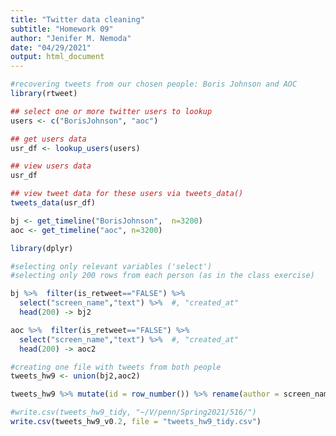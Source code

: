 ```yaml
---
title: "Twitter data cleaning"
subtitle: "Homework 09"
author: "Jenifer M. Nemoda"
date: "04/29/2021"
output: html_document
---
```



```r
#recovering tweets from our chosen people: Boris Johnson and AOC
library(rtweet)

## select one or more twitter users to lookup
users <- c("BorisJohnson", "aoc")

## get users data
usr_df <- lookup_users(users)

## view users data
usr_df

## view tweet data for these users via tweets_data()
tweets_data(usr_df)

bj <- get_timeline("BorisJohnson",  n=3200)
aoc <- get_timeline("aoc", n=3200)
```


```r
library(dplyr)

#selecting only relevant variables ('select')
#selecting only 200 rows from each person (as in the class exercise)

bj %>%  filter(is_retweet=="FALSE") %>% 
  select("screen_name","text") %>%  #, "created_at"
  head(200) -> bj2

aoc %>%  filter(is_retweet=="FALSE") %>% 
  select("screen_name","text") %>%  #, "created_at"
  head(200) -> aoc2

#creating one file with tweets from both people
tweets_hw9 <- union(bj2,aoc2)

tweets_hw9 %>% mutate(id = row_number()) %>% rename(author = screen_name, status = text) -> tweets_hw9_v0.2

#write.csv(tweets_hw9_tidy, "~/V/penn/Spring2021/516/")
write.csv(tweets_hw9_v0.2, file = "tweets_hw9_tidy.csv")
```